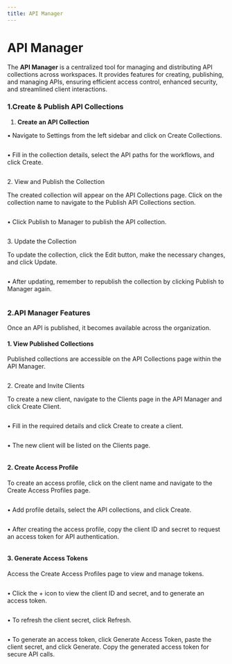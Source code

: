 ```yaml
---
title: API Manager
---
```


# API Manager

The **API Manager** is a centralized tool for managing and distributing API collections across workspaces. It provides features for creating, publishing, and managing APIs, ensuring efficient access control, enhanced security, and streamlined client interactions.

### 1.Create & Publish API Collections

1. **Create an API Collection**

&#x20;• Navigate to Settings from the left sidebar and click on Create Collections.

<figure>
  <img src="/img/assets/image-(36).png" alt=""></img>
  <figcaption></figcaption>
</figure>

• Fill in the collection details, select the API paths for the workflows, and click Create.

<figure>
  <img src="/img/assets/image-(37).png" alt=""></img>
  <figcaption></figcaption>
</figure>

2\. View and Publish the Collection

The created collection will appear on the API Collections page. Click on the collection name to navigate to the Publish API Collections section.

<figure>
  <img src="/img/assets/image-(38).png" alt=""></img>
  <figcaption></figcaption>
</figure>

• Click Publish to Manager to publish the API collection.

<figure>
  <img src="/img/assets/image-(39).png" alt=""></img>
  <figcaption></figcaption>
</figure>

3\. Update the Collection&#x20;

&#x20; To update the collection, click the Edit button, make the necessary changes, and click Update.

<figure>
  <img src="/img/assets/image-(40).png" alt=""></img>
  <figcaption></figcaption>
</figure>

• After updating, remember to republish the collection by clicking Publish to Manager again.

<figure>
  <img src="/img/assets/image-(41).png" alt=""></img>
  <figcaption></figcaption>
</figure>

### 2.API Manager Features

Once an API is published, it becomes available across the organization.

#### 1. View Published Collections

Published collections are accessible on the API Collections page within the API Manager.

<figure>
  <img src="/img/assets/image-(42).png" alt=""></img>
  <figcaption></figcaption>
</figure>

2\. Create and Invite Clients

&#x20; To create a new client, navigate to the Clients page in the API Manager and click Create Client.

<figure>
  <img src="/img/assets/image-(43).png" alt=""></img>
  <figcaption></figcaption>
</figure>

• Fill in the required details and click Create to create a client.

<figure>
  <img src="/img/assets/image-(44).png" alt=""></img>
  <figcaption></figcaption>
</figure>

• The new client will be listed on the Clients page.

<figure>
  <img src="/img/assets/image-(45).png" alt=""></img>
  <figcaption></figcaption>
</figure>

#### 2. Create Access Profile

&#x20; To create an access profile, click on the client name and navigate to the Create Access Profiles page.

<figure>
  <img src="/img/assets/image-(46).png" alt=""></img>
  <figcaption></figcaption>
</figure>

• Add profile details, select the API collections, and click Create.

<figure>
  <img src="/img/assets/image-(47).png" alt=""></img>
  <figcaption></figcaption>
</figure>

• After creating the access profile, copy the client ID and secret to request an access token for API authentication.

<figure>
  <img src="/img/assets/image-(48).png" alt=""></img>
  <figcaption></figcaption>
</figure>

#### &#x20; 3. Generate Access Tokens

&#x20; Access the Create Access Profiles page to view and manage tokens.

<figure>
  <img src="/img/assets/image-(49).png" alt=""></img>
  <figcaption></figcaption>
</figure>

• Click the + icon to view the client ID and secret, and to generate an access token.

<figure>
  <img src="/img/assets/image-(50).png" alt=""></img>
  <figcaption></figcaption>
</figure>

• To refresh the client secret, click Refresh.

<figure>
  <img src="/img/assets/image-(51).png" alt=""></img>
  <figcaption></figcaption>
</figure>

• To generate an access token, click Generate Access Token, paste the client secret, and click Generate. Copy the generated access token for secure API calls.

<figure>
  <img src="/img/assets/image-(52).png" alt=""></img>
  <figcaption></figcaption>
</figure>
